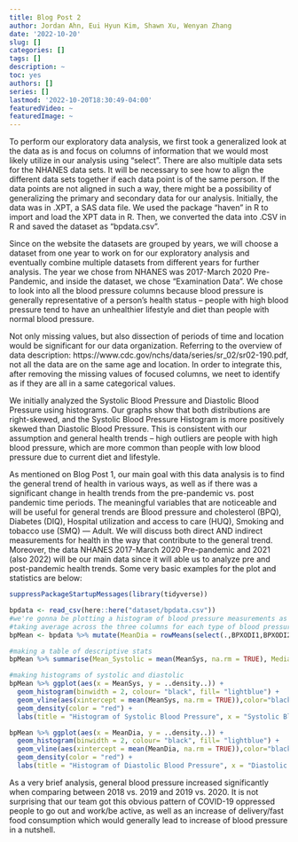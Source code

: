 ```yaml
---
title: Blog Post 2
author: Jordan Ahn, Eui Hyun Kim, Shawn Xu, Wenyan Zhang
date: '2022-10-20'
slug: []
categories: []
tags: []
description: ~
toc: yes
authors: []
series: []
lastmod: '2022-10-20T18:30:49-04:00'
featuredVideo: ~
featuredImage: ~
---
```


To perform our exploratory data analysis, we first took a generalized look at the data as is and focus on columns of information that we would most likely utilize in our analysis using “select”. There are also multiple data sets for the NHANES data sets. It will be necessary to see how to align the different data sets together if each data point is of the same person. If the data points are not aligned in such a way, there might be a possibility of generalizing the primary and secondary data for our analysis. Initially, the data was in .XPT, a SAS data file. We used the package “haven” in R to import and load the XPT data in R. Then, we converted the data into .CSV in R and saved the dataset as “bpdata.csv”. 


Since on the website the datasets are grouped by years, we will choose a dataset from one year to work on for our exploratory analysis and eventually combine multiple datasets from different years for further analysis. The year we chose from NHANES was 2017-March 2020 Pre-Pandemic, and inside the dataset, we chose “Examination Data”. We chose to look into all the blood pressure columns because blood pressure is generally representative of a person’s health status – people with high blood pressure tend to have an unhealthier lifestyle and diet than people with normal blood pressure.


Not only missing values, but also dissection of periods of time and location would be significant for our data organization. Referring to the overview of data description: https://www.cdc.gov/nchs/data/series/sr_02/sr02-190.pdf, not all the data are on the same age and location. In order to integrate this, after removing the missing values of focused columns, we neet to identify as if they are all in a same categorical values.




We initially analyzed the Systolic Blood Pressure and Diastolic Blood Pressure using histograms. Our graphs show that both distributions are right-skewed, and the Systolic Blood Pressure Histogram is more positively skewed than Diastolic Blood Pressure. This is consistent with our assumption and general health trends – high outliers are people with high blood pressure, which are more common than people with low blood pressure due to current diet and lifestyle.

As mentioned on Blog Post 1, our main goal with this data analysis is to find the general trend of health in various ways, as well as if there was a significant change in health trends from the pre-pandemic vs. post pandemic time periods. The meaningful variables that are noticeable and will be useful for general trends are Blood pressure and cholesterol (BPQ), Diabetes (DIQ), Hospital utilization and access to care (HUQ), Smoking and tobacco use (SMQ) — Adult. We will discuss both direct AND indirect measurements for health in the way that contribute to the general trend. Moreover, the data NHANES 2017-March 2020 Pre-pandemic and 2021 (also 2022) will be our main data since it will able us to analyze pre and post-pandemic health trends. Some very basic examples for the plot and statistics are below:

```r
suppressPackageStartupMessages(library(tidyverse))
```

```r
bpdata <- read_csv(here::here("dataset/bpdata.csv"))
#we're gonna be plotting a histogram of blood pressure measurements as well as reporting some descriptive stats for BP
#taking average across the three columns for each type of blood pressure measurement
bpMean <- bpdata %>% mutate(MeanDia = rowMeans(select(.,BPXODI1,BPXODI2,BPXODI3), na.rm = TRUE)) %>% mutate(MeanSys = rowMeans(select(.,BPXOSY1,BPXOSY2,BPXOSY3), na.rm = TRUE))

#making a table of descriptive stats
bpMean %>% summarise(Mean_Systolic = mean(MeanSys, na.rm = TRUE), Median_Systolic = median(MeanSys, na.rm = TRUE), IQR_Systolic = IQR(MeanSys, na.rm = TRUE), Mean_Diastolic = mean(MeanDia, na.rm = TRUE), Median_Diastolic = median(MeanDia, na.rm = TRUE), IQR_Diastolic = IQR(MeanDia, na.rm = TRUE)) %>% knitr::kable()
```

```r
#making histograms of systolic and diastolic
bpMean %>% ggplot(aes(x = MeanSys, y = ..density..)) +
  geom_histogram(binwidth = 2, colour= "black", fill= "lightblue") +
  geom_vline(aes(xintercept = mean(MeanSys, na.rm = TRUE)),color="black", linetype="dashed", size=1) +
  geom_density(color = "red") +
  labs(title = "Histogram of Systolic Blood Pressure", x = "Systolic Blood Pressure (mmHg)", y = "Count") 

bpMean %>% ggplot(aes(x = MeanDia, y = ..density..)) +
  geom_histogram(binwidth = 2, colour= "black", fill= "lightblue") +
  geom_vline(aes(xintercept = mean(MeanDia, na.rm = TRUE)),color="black", linetype="dashed", size=1) +
  geom_density(color = "red") +
  labs(title = "Histogram of Diastolic Blood Pressure", x = "Diastolic Blood Pressure (mmHg)", y = "Count") 
```


As a very brief analysis, general blood pressure increased significantly when comparing between 2018 vs. 2019 and 2019 vs. 2020. It is not surprising that our team got this obvious pattern of COVID-19 oppressed people to go out and work/be active, as well as an increase of delivery/fast food consumption which would generally lead to increase of blood pressure in a nutshell. 